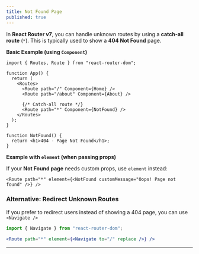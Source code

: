 ```yaml
---
title: Not Found Page
published: true
---
```


In **React Router v7**, you can handle unknown routes by using a **catch-all route** (`*`).
This is typically used to show a **404 Not Found** page.

**Basic Example (using `Component`)**

```tsx
import { Routes, Route } from "react-router-dom";

function App() {
  return (
    <Routes>
      <Route path="/" Component={Home} />
      <Route path="/about" Component={About} />

      {/* Catch-all route */}
      <Route path="*" Component={NotFound} />
    </Routes>
  );
}

function NotFound() {
  return <h1>404 - Page Not Found</h1>;
}
```


**Example with `element` (when passing props)**

If your **Not Found page** needs custom props, use `element` instead:

```tsx
<Route path="*" element={<NotFound customMessage="Oops! Page not found" />} />
```

### Alternative: Redirect Unknown Routes

If you prefer to redirect users instead of showing a 404 page, you can use `<Navigate />`

```jsx
import { Navigate } from "react-router-dom";

<Route path="*" element={<Navigate to="/" replace />} />
```



---

